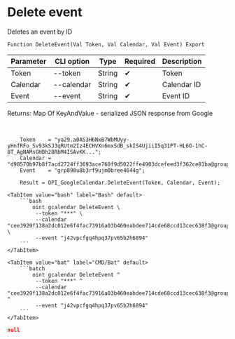 ﻿---
sidebar_position: 7
description: Delete event and other functions to work with Google Calendar in the Open Integration Package, a free open-source integration library for 1C:Enterprise 8, OneScript and CLI
keywords: [1C, 1С, 1С:Enterprise, 1С:Enterprise 8.3, API, Integration, Services, Exchange, OneScript, CLI, Google Calendar]
---


# Delete event
 Deletes an event by ID



`Function DeleteEvent(Val Token, Val Calendar, Val Event) Export`

  | Parameter | CLI option | Type | Required | Description |
  |-|-|-|-|-|
  | Token | --token | String | &#x2714; | Token |
  | Calendar | --calendar | String | &#x2714; | Calendar ID |
  | Event | --event | String | &#x2714; | Event ID |

  
  Returns:  Map Of KeyAndValue - serialized JSON response from Google

<br/>




```bsl title="1C:Enterprise/OneScript code example"
    Token    = "ya29.a0AS3H6NxB7WbMUyy-yHnfRFo_Sv93kSJ3qRUtm2Iz4ECHVXn6mxSdB_skIS4UjiiI5q31PT-HL6O-1hC-8T_AgNAMsGHBh28RbM4ISAvKK...";
    Calendar = "d98570b97b8f7acd2724ff3693ace760f9d5022ffe4903dcefeed3f362ce81ba@group.calendar.google.com";
    Event    = "grp898u8b3rf9ujm0bree4644g";

    Result = OPI_GoogleCalendar.DeleteEvent(Token, Calendar, Event);
```
 

 <Tabs>
  
    <TabItem value="bash" label="Bash" default>
        ```bash
            oint gcalendar DeleteEvent \
             --token "***" \
             --calendar "cee3929f138a2dc012e6f4fac73916a03b460eabdee714cde68ccd13cec638f3@group.calendar.google.com" \
             --event "j42vpcfgq4hpq37pv65b2h6894"
        ```
    </TabItem>
  
    <TabItem value="bat" label="CMD/Bat" default>
        ```batch
            oint gcalendar DeleteEvent ^
             --token "***" ^
             --calendar "cee3929f138a2dc012e6f4fac73916a03b460eabdee714cde68ccd13cec638f3@group.calendar.google.com" ^
             --event "j42vpcfgq4hpq37pv65b2h6894"
        ```
    </TabItem>
</Tabs>


```json title="Result"
null
```
